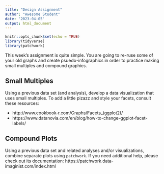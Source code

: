 ```yaml
---
title: "Design Assignment"
author: "Awesome Student"
date: '2023-04-05'
output: html_document
---
```


```r
knitr::opts_chunk$set(echo = TRUE)
library(tidyverse)
library(patchwork)
```

This week's assignment is quite simple. You are going to re-ruse some of your old graphs and create psuedo-infographics in order to practice making small multiples and compound graphics.



## Small Multiples

Using a previous data set (and analysis), develop a data visualization that uses small multiples. To add a little pizazz and style your facets, consult these resources:

- http://www.cookbook-r.com/Graphs/Facets_(ggplot2)/
- https://www.datanovia.com/en/blog/how-to-change-ggplot-facet-labels/





## Compound Plots

Using a previous data set and related analyses and/or visualizations, combine separate plots using `patchwork`. If you need additional help, please check out its documentation: https://patchwork.data-imaginist.com/index.html